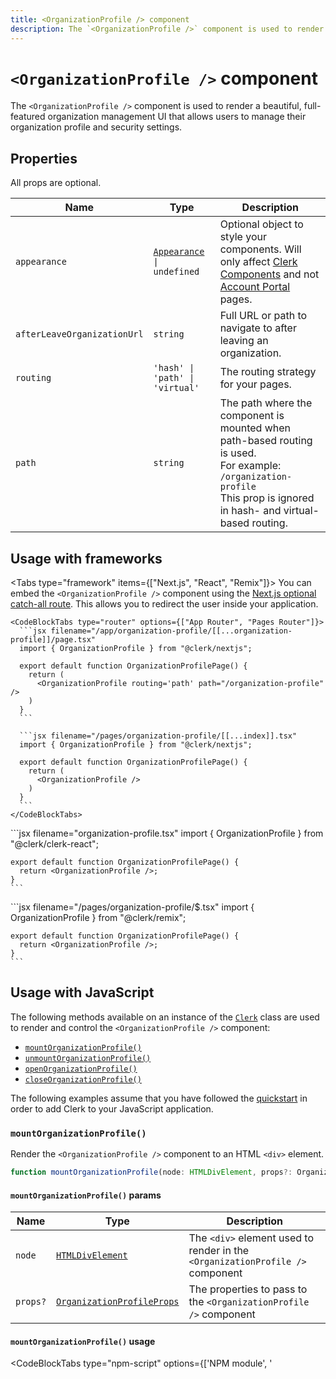 ```yaml
---
title: <OrganizationProfile /> component
description: The `<OrganizationProfile />` component is used to render a beautiful, full-featured organization management UI that allows users to manage their organization profile and security settings.
---
```


# `<OrganizationProfile />` component

<Images
  alt="Organization Profile Example"
  width={1024}
  height={548}
  src="/docs/images/ui-components/component-org_profile.svg"
/>

The `<OrganizationProfile />` component is used to render a beautiful, full-featured organization management UI that allows users to manage their organization profile and security settings.

## Properties

All props are optional.

| Name | Type | Description |
| --- | --- | --- |
| `appearance` | <code>[Appearance](/docs/components/customization/overview) \| undefined</code> | Optional object to style your components. Will only affect [Clerk Components](/docs/components/overview) and not [Account Portal](/docs/account-portal/overview) pages. |
| `afterLeaveOrganizationUrl` | `string` | Full URL or path to navigate to after leaving an organization. |
| `routing` | `'hash' \| 'path' \| 'virtual'` | The routing strategy for your pages. |
| `path` | `string` | The path where the component is mounted when path-based routing is used.<br />For example: `/organization-profile`<br />This prop is ignored in hash- and virtual-based routing. |

## Usage with frameworks

<Tabs type="framework" items={["Next.js", "React", "Remix"]}>
  <Tab>
    You can embed the `<OrganizationProfile />` component using the [Next.js optional catch-all route](https://nextjs.org/docs/pages/building-your-application/routing/dynamic-routes#optional-catch-all-routes). This allows you to redirect the user inside your application.

    <CodeBlockTabs type="router" options={["App Router", "Pages Router"]}>
      ```jsx filename="/app/organization-profile/[[...organization-profile]]/page.tsx"
      import { OrganizationProfile } from "@clerk/nextjs";

      export default function OrganizationProfilePage() {
        return (
          <OrganizationProfile routing='path' path="/organization-profile" />
        )
      }
      ```

      ```jsx filename="/pages/organization-profile/[[...index]].tsx"
      import { OrganizationProfile } from "@clerk/nextjs";

      export default function OrganizationProfilePage() {
        return (
          <OrganizationProfile />
        )
      }
      ```
    </CodeBlockTabs>
  </Tab>

  <Tab>
    ```jsx filename="organization-profile.tsx"
    import { OrganizationProfile } from "@clerk/clerk-react";

    export default function OrganizationProfilePage() {
      return <OrganizationProfile />;
    }
    ```
  </Tab>

  <Tab>
    ```jsx filename="/pages/organization-profile/$.tsx"
    import { OrganizationProfile } from "@clerk/remix";

    export default function OrganizationProfilePage() {
      return <OrganizationProfile />;
    }
    ```
  </Tab>
</Tabs>

## Usage with JavaScript

The following methods available on an instance of the [`Clerk`](/docs/references/javascript/clerk/clerk) class are used to render and control the `<OrganizationProfile />` component:

- [`mountOrganizationProfile()`](#mount-organization-profile)
- [`unmountOrganizationProfile()`](#unmount-organization-profile)
- [`openOrganizationProfile()`](#open-organization-profile)
- [`closeOrganizationProfile()`](#close-organization-profile)

The following examples assume that you have followed the [quickstart](/docs/quickstarts/javascript) in order to add Clerk to your JavaScript application.

### `mountOrganizationProfile()`

Render the `<OrganizationProfile />` component to an HTML `<div>` element.

```typescript
function mountOrganizationProfile(node: HTMLDivElement, props?: OrganizationProfileProps): void;
```

#### `mountOrganizationProfile()` params

| Name | Type | Description |
| --- | --- | --- |
| `node` | [`HTMLDivElement`](https://developer.mozilla.org/en-US/docs/Web/API/HTMLDivElement) | The `<div>` element used to render in the `<OrganizationProfile />` component |
| `props?` | [`OrganizationProfileProps`](#properties) | The properties to pass to the `<OrganizationProfile />` component |

#### `mountOrganizationProfile()` usage

<InjectKeys>

<CodeBlockTabs type="npm-script" options={['NPM module', '<script>']}>
  ```js filename="main.js" {14}
  import Clerk from '@clerk/clerk-js';

  // Initialize Clerk with your Clerk publishable key
  const clerk = new Clerk('{{pub_key}}');
  await clerk.load();

  document.getElementById("app").innerHTML = `
    <div id="organization-profile"></div>
  `;

  const orgProfileDiv =
    document.getElementById("organization-profile");

  clerk.mountOrganizationProfile(orgProfileDiv);
  ```

  ```html filename="index.html" {11}
  <!-- Add a <div id="organization-profile"> element to your HTML -->
  <div id="organization-profile"></div>

  <!-- Initialize Clerk with your
  Clerk publishable key and Frontend API URL -->
  <script
    async
    crossorigin="anonymous"
    data-clerk-publishable-key='{{pub_key}}'
    src="https://[your-domain].clerk.accounts.dev/npm/@clerk/clerk-js@latest/dist/clerk.browser.js"
    type="text/javascript"
  ></script>

  <script>
    window.addEventListener("load", async function () {
      await Clerk.load();

      const orgProfileDiv =
        document.getElementById('organization-profile');

      Clerk.mountOrganizationProfile(orgProfileDiv);
    });
  </script>
  ```
</CodeBlockTabs>

</InjectKeys>

### `unmountOrganizationProfile()`

Unmount and run cleanup on an existing `<OrganizationProfile />` component instance.

```typescript
function unmountOrganizationProfile(node: HTMLDivElement): void;
```

#### `unmountOrganizationProfile()` params

| Name | Type | Description |
| --- | --- | --- |
| `node` | [`HTMLDivElement`](https://developer.mozilla.org/en-US/docs/Web/API/HTMLDivElement) | The container `<div>` element with a rendered `<OrganizationProfile />` component instance. |

#### `unmountOrganizationProfile()` usage

<InjectKeys>

<CodeBlockTabs type="npm-script" options={['NPM module', '<script>']}>
  ```js filename="main.js" {18}
  import Clerk from '@clerk/clerk-js';

  // Initialize Clerk with your Clerk publishable key
  const clerk = new Clerk('{{pub_key}}');
  await clerk.load();

  document.getElementById('app').innerHTML = `
    <div id="organization-profile"></div>
  `

  const orgProfileDiv =
    document.getElementById('organization-profile');

  clerk.mountOrganizationProfile(orgProfileDiv);

  // ...

  clerk.unmountOrganizationProfile(orgProfileDiv);
  ```

  ```html filename="index.html" {15}
  <!-- Add a <div id="organization-profile"> element to your HTML -->
  <div id="organization-profile"></div>

  <!-- Initialize Clerk with your
  Clerk publishable key and Frontend API URL -->
  <script
    async
    crossorigin="anonymous"
    data-clerk-publishable-key='{{pub_key}}'
    src="https://[your-domain].clerk.accounts.dev/npm/@clerk/clerk-js@latest/dist/clerk.browser.js"
    type="text/javascript"
  ></script>

  <script>
    window.addEventListener("load", async function () {
      await Clerk.load();

      const orgProfileDiv =
        document.getElementById('organization-profile');

      Clerk.mountOrganizationProfile(orgProfileDiv);

      // ...

      Clerk.unmountOrganizationProfile(orgProfileDiv);
    });
  </script>
  ```
</CodeBlockTabs>

</InjectKeys>

### `openOrganizationProfile()`

Opens the `<OrganizationProfile />` component as an overlay at the root of your HTML `body` element.

```typescript
function openOrganizationProfile(props?: OrganizationProfileProps): void;
```

#### `openOrganizationProfile()` params

| Name | Type | Description |
| --- | --- | --- |
| `props?` | [`OrganizationProfileProps`](#properties) | The properties to pass to the `<OrganizationProfile />` component |

#### `openOrganizationProfile()` usage

<InjectKeys>

<CodeBlockTabs type="npm-script" options={['NPM module', '<script>']}>
  ```js filename="main.js" {14}
  import Clerk from '@clerk/clerk-js';

  // Initialize Clerk with your Clerk publishable key
  const clerk = new Clerk('{{pub_key}}');
  await clerk.load();

  document.getElementById('app').innerHTML = `
    <div id="organization-profile"></div>
  `

  const orgProfileDiv =
    document.getElementById('organization-profile');

  clerk.openOrganizationProfile(orgProfileDiv);
  ```

  ```html filename="index.html" {11}
  <!-- Add a <div id="organization-profile"> element to your HTML -->
  <div id="organization-profile"></div>

  <!-- Initialize Clerk with your
  Clerk publishable key and Frontend API URL -->
  <script
    async
    crossorigin="anonymous"
    data-clerk-publishable-key='{{pub_key}}'
    src="https://[your-domain].clerk.accounts.dev/npm/@clerk/clerk-js@latest/dist/clerk.browser.js"
    type="text/javascript"
  ></script>

  <script>
    window.addEventListener("load", async function () {
      await Clerk.load();

      const orgProfileDiv =
        document.getElementById('organization-profile');

      Clerk.openOrganizationProfile(orgProfileDiv);
    });
  </script>
  ```
</CodeBlockTabs>

</InjectKeys>

### `closeOrganizationProfile()`

Closes the organization profile overlay.

```typescript
function closeOrganizationProfile(): void;
```

#### `closeOrganizationProfile()` usage

<InjectKeys>

<CodeBlockTabs type="npm-script" options={['NPM module', '<script>']}>
  ```js filename="main.js" {14}
  import Clerk from '@clerk/clerk-js';

  // Initialize Clerk with your Clerk publishable key
  const clerk = new Clerk('{{pub_key}}');
  await clerk.load();

  document.getElementById('app').innerHTML = `
    <div id="organization-profile"></div>
  `

  const orgProfileDiv =
    document.getElementById('organization-profile');

  clerk.closeOrganizationProfile(orgProfileDiv);
  ```

  ```html filename="index.html" {11}
  <!-- Add a <div id="organization-profile"> element to your HTML -->
  <div id="organization-profile"></div>

  <!-- Initialize Clerk with your
  Clerk publishable key and Frontend API URL -->
  <script
    async
    crossorigin="anonymous"
    data-clerk-publishable-key='{{pub_key}}'
    src="https://[your-domain].clerk.accounts.dev/npm/@clerk/clerk-js@latest/dist/clerk.browser.js"
    type="text/javascript"
  ></script>

  <script>
    window.addEventListener("load", async function () {
      await Clerk.load();

      const orgProfileDiv =
        document.getElementById('organization-profile');

      Clerk.closeOrganizationProfile(orgProfileDiv);
    });
  </script>
  ```
</CodeBlockTabs>

</InjectKeys>

## Customization

To learn about how to customize Clerk components, see the [customization documentation](/docs/components/customization/overview).

In addition, you also can add custom pages and links to the `<OrganizationProfile />` (/docs/components/customization/organization-profile).
